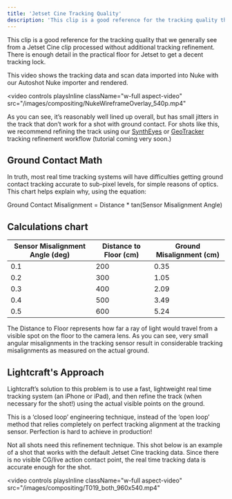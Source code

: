 ```yaml
---
title: 'Jetset Cine Tracking Quality'
description: 'This clip is a good reference for the tracking quality that we generally see from a Jetset Cine clip processed without additional tracking refinement.'
---
```


This clip is a good reference for the tracking quality that we generally see from a Jetset Cine clip processed without additional tracking refinement. There is enough detail in the practical floor for Jetset to get a decent tracking lock.

This video shows the tracking data and scan data imported into Nuke with our Autoshot Nuke importer and rendered.

<video
  controls
  playsInline
  className="w-full aspect-video"
  src="/images/compositing/NukeWireframeOverlay_540p.mp4"
></video>

As you can see, it’s reasonably well lined up overall, but has small jitters in the track that don’t work for a shot with ground contact. For shots like this, we recommend refining the track using our [SynthEyes](/tutorials/tracking-compositing/tracking-refinement-syntheyes) or [GeoTracker](/tutorials/tracking-compositing/geotracker-blender) tracking refinement workflow (tutorial coming very soon.)

## Ground Contact Math

In truth, most real time tracking systems will have difficulties getting ground contact tracking accurate to sub-pixel levels, for simple reasons of optics. This chart helps explain why, using the equation:

Ground Contact Misalignment = Distance * tan(Sensor Misalignment Angle)

## Calculations chart

| Sensor Misalignment Angle (deg)	| Distance to Floor (cm)  | Ground Misalignment (cm)  |
| ------------------------------- | ----------------------- | ------------------------- |
| 0.1	                            | 200	                    | 0.35                      |
| 0.2	                            | 300	                    | 1.05                      |
| 0.3	                            | 400	                    | 2.09                      |
| 0.4	                            | 500	                    | 3.49                      |
| 0.5	                            | 600 	                  | 5.24                      |

The Distance to Floor represents how far a ray of light would travel from a visible spot on the floor to the camera lens. As you can see, very small angular misalignments in the tracking sensor result in considerable tracking misalignments as measured on the actual ground.

## Lightcraft's Approach

Lightcraft’s solution to this problem is to use a fast, lightweight real time tracking system (an iPhone or iPad), and then refine the track (when necessary for the shot!) using the actual visible points on the ground.

This is a ‘closed loop’ engineering technique, instead of the ‘open loop’ method that relies completely on perfect tracking alignment at the tracking sensor. Perfection is hard to achieve in production!

Not all shots need this refinement technique. This shot below is an example of a shot that works with the default Jetset Cine tracking data. Since there is no visible CG/live action contact point, the real time tracking data is accurate enough for the shot.

<video
  controls
  playsInline
  className="w-full aspect-video"
  src="/images/compositing/T019_both_960x540.mp4"
></video>
